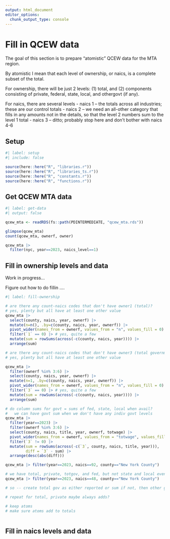 ```yaml
---
output: html_document
editor_options: 
  chunk_output_type: console
---
```


# Fill in QCEW data

The goal of this section is to prepare "atomistic" QCEW data for the MTA region.

By atomistic I mean that each level of ownership, or naics, is a complete subset of the total. 

For ownership, there will be just 2 levels: (1) total, and (2) components consisting of private, federal, state, local, and othergovt (if any).

For naics, there are several levels
-   naics 1 -- the totals across all industries; these are our control totals
-   naics 2 -- we need an all-other category that fills in any amounts not in the details, so that the level 2 numbers sum to the level 1 total
-   naics 3 -- ditto; probably stop here and don't bother with naics 4-6

## Setup

```r
#| label: setup
#| include: false

source(here::here("R", "libraries.r"))
source(here::here("R", "libraries_ts.r"))
source(here::here("R", "constants.r"))
source(here::here("R", "functions.r"))

```

## Get QCEW MTA data

```r
#| label: get-data
#| output: false

qcew_mta <- readRDS(fs::path(PDINTERMEDIATE, "qcew_mta.rds"))

glimpse(qcew_mta)
count(qcew_mta, ownerf, owner)

qcew_mta |> 
  filter(nyc, year==2023, naics_level==1)

```

## Fill in ownership levels and data

Work in progress...

Figure out how to do fillin ....


```r
#| label: fill-ownership

# are there any count-naics codes that don't have owner1 (total)?
# yes, plenty but all have at least one other value
qcew_mta |> 
  select(county, naics, year, ownerf) |> 
  mutate(n=n(), .by=c(county, naics, year, ownerf)) |> 
  pivot_wider(names_from = ownerf, values_from = "n", values_fill = 0) |> 
  filter(`1` == 0) |> # yes, quite a few
  mutate(sum = rowSums(across(-c(county, naics, year)))) |> 
  arrange(sum)

# are there any count-naics codes that don't have owner3 (total government)?
# yes, plenty but all have at least one other value

qcew_mta |> 
  filter(ownerf %in% 3:6) |> 
  select(county, naics, year, ownerf) |> 
  mutate(n=1, .by=c(county, naics, year, ownerf)) |> 
  pivot_wider(names_from = ownerf, values_from = "n", values_fill = 0) |> 
  filter(`3` == 0) |> # yes, quite a few
  mutate(sum = rowSums(across(-c(county, naics, year)))) |> 
  arrange(sum)

# do column sums for govt = sums of fed, state, local when avail?
#   we can have govt sum when we don't have any indiv govt levels
qcew_mta |> 
  filter(year==2023) |> 
  filter(ownerf %in% 3:6) |> 
  select(county, naics, title, year, ownerf, totwage) |> 
  pivot_wider(names_from = ownerf, values_from = "totwage", values_fill = 0) |> 
  filter(`3` != 0) |>
  mutate(sum = rowSums(across(-c(`3`, county, naics, title, year))),
         diff = `3` - sum) |> 
  arrange(desc(abs(diff)))

qcew_mta |> filter(year==2023, naics==92, county=="New York County")

# we have total, private, totgov, and fed, but not state and local even though much wage is there
qcew_mta |> filter(year==2023, naics==48, county=="New York County") 

# so -- create total gov as either reported or sum if not, then other gov as total - fed - state - local

# repeat for total, private maybe always adds?

# keep atoms
# make sure atoms add to totals



```


## Fill in naics levels and data


